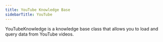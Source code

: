 ```yaml
---
title: YouTube Knowledge Base
sidebarTitle: YouTube
---
```


YouTubeKnowledge is a knowledge base class that allows you to load and query data from YouTube videos.

<Snippet file="kb-youtube-reference.mdx" />
